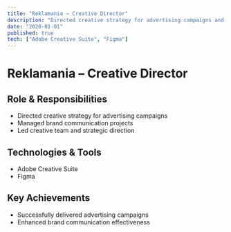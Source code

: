 ```yaml
---
title: "Reklamania – Creative Director"
description: "Directed creative strategy for advertising campaigns and brand communication."
date: "2020-01-01"
published: true
tech: ["Adobe Creative Suite", "Figma"]
---
```


# Reklamania – Creative Director

## Role & Responsibilities
- Directed creative strategy for advertising campaigns
- Managed brand communication projects
- Led creative team and strategic direction

## Technologies & Tools
- Adobe Creative Suite
- Figma

## Key Achievements
- Successfully delivered advertising campaigns
- Enhanced brand communication effectiveness 
